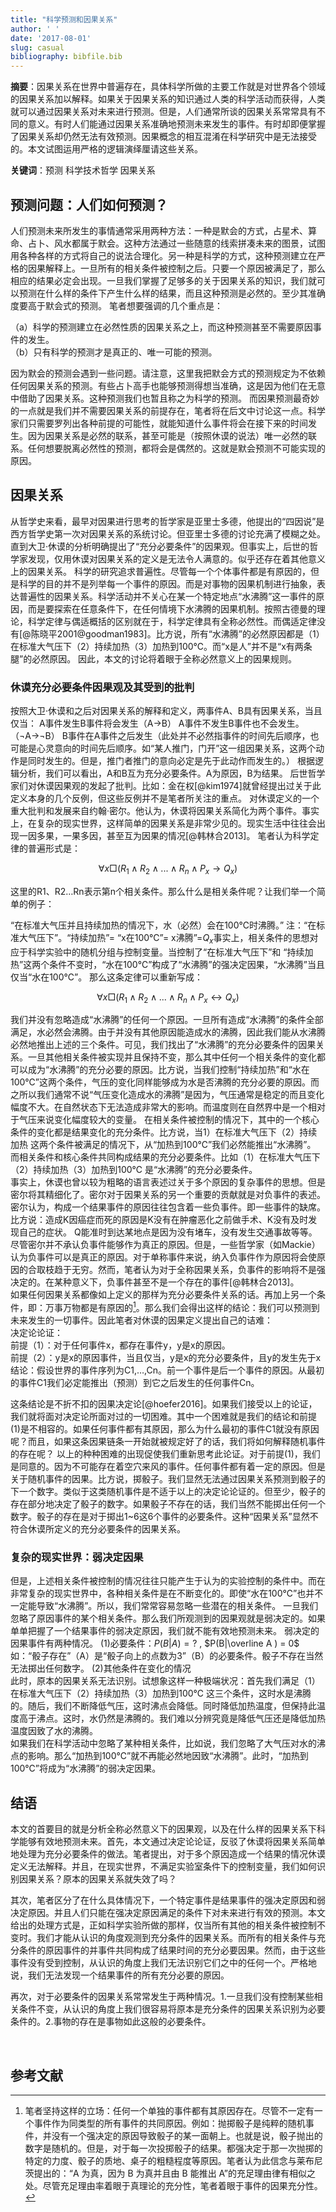 ```yaml
---
title: "科学预测和因果关系"
author: ' '
date: '2017-08-01'
slug: casual 
bibliography: bibfile.bib
---
```


**摘要**：因果关系在世界中普遍存在，具体科学所做的主要工作就是对世界各个领域的因果关系加以解释。如果关于因果关系的知识通过人类的科学活动而获得，人类就可以通过因果关系对未来进行预测。但是，人们通常所谈的因果关系常常具有不同的意义。有时人们能通过因果关系准确地预测未来发生的事件。有时却即便掌握了因果关系却仍然无法有效预测。因果概念的相互混淆在科学研究中是无法接受的。本文试图运用严格的逻辑演绎厘请这些关系。

**关键词**：预测 科学技术哲学 因果关系 




## 预测问题：人们如何预测？

人们预测未来所发生的事情通常采用两种方法：一种是默会的方式，占星术、算命、占卜、风水都属于默会。这种方法通过一些随意的线索拼凑未来的图景，试图用各种各样的方式将自己的说法合理化。另一种是科学的方式，这种预测建立在严格的因果解释上。一旦所有的相关条件被控制之后。只要一个原因被满足了，那么相应的结果必定会出现。一旦我们掌握了足够多的关于因果关系的知识，我们就可以预测在什么样的条件下产生什么样的结果，而且这种预测是必然的。至少其准确度要高于默会式的预测。
笔者想要强调的几个重点是：

（a）科学的预测建立在必然性质的因果关系之上，而这种预测甚至不需要原因事件的发生。  
（b）只有科学的预测才是真正的、唯一可能的预测。

因为默会的预测会遇到一些问题。请注意，这里我把默会方式的预测规定为不依赖任何因果关系的预测。有些占卜高手也能够预测得想当准确，这是因为他们在无意中借助了因果关系。这种预测我们也暂且称之为科学的预测。
而因果预测最奇妙的一点就是我们并不需要因果关系的前提存在，笔者将在后文中讨论这一点。科学家们只需要罗列出各种前提的可能性，就能知道什么事件将会在接下来的时间发生。因为因果关系是必然的联系，甚至可能是（按照休谟的说法）唯一必然的联系。任何想要脱离必然性的预测，都将会是偶然的。这就是默会预测不可能实现的原因。



## 因果关系

从哲学史来看，最早对因果进行思考的哲学家是亚里士多德，他提出的“四因说”是西方哲学史第一次对因果关系的系统讨论。但亚里士多德的讨论充满了模糊之处。直到大卫·休谟的分析明确提出了“充分必要条件”的因果观。但事实上，后世的哲学家发现，仅用休谟对因果关系的定义是无法令人满意的。似乎还存在着其他意义上的因果关系。
科学的研究追求普遍性。尽管每一个个体事件都是有原因的，但是科学的目的并不是列举每一个事件的原因。而是对事物的因果机制进行抽象，表达普遍性的因果关系。科学活动并不关心在某一个特定地点“水沸腾”这一事件的原因，而是要探索在任意条件下，在任何情境下水沸腾的因果机制。按照古德曼的理论，科学定律与偶适概括的区别就在于，科学定律具有全称必然性。而偶适定律没有[@陈晓平2001@goodman1983]。比方说，所有“水沸腾”的必然原因都是（1）在标准大气压下（2）持续加热（3）加热到100℃。而“x是人”并不是“x有两条腿”的必然原因。
因此，本文的讨论将着眼于全称必然意义上的因果规则。


### 休谟充分必要条件因果观及其受到的批判

按照大卫·休谟和之后对因果关系的解释和定义，两事件A、B具有因果关系，当且仅当：
	A事件发生B事件将会发生（A→B）
	A事件不发生B事件也不会发生。（¬A→¬B）
	B事件在A事件之后发生（此处并不必然指事件的时间先后顺序，也可能是心灵意向的时间先后顺序。如“某人推门，门开”这一组因果关系，这两个动作是同时发生的。但是，推门者推门的意向必定是先于此动作而发生的。）
根据逻辑分析，我们可以看出，A和B互为充分必要条件。A为原因，B为结果。
后世哲学家们对休谟因果观的发起了批判。比如：金在权[@kim1974]就曾经提出过关于此定义本身的几个反例，但这些反例并不是笔者所关注的重点。
对休谟定义的一个重大批判和发展来自约翰·密尔。他认为，休谟将因果关系简化为两个事件。事实上，在复杂的现实世界，这样简单的因果关系是非常少见的。现实生活中往往会出现一因多果，一果多因，甚至互为因果的情况[@韩林合2013]。
笔者认为科学定律的普遍形式是：  

$$\forall x\Box ({R_1} \wedge {R_2} \wedge ... \wedge {R_n} \wedge {P_x} \to {Q_x})$$

这里的R1、R2...Rn表示第n个相关条件。那么什么是相关条件呢？让我们举一个简单的例子：

“在标准大气压并且持续加热的情况下，水（必然）会在100℃时沸腾。”
注：“在标准大气压下”。“持续加热”= “x在100℃”=  x沸腾”=$Q_x$事实上，相关条件的思想对应于科学实验中的随机分组与控制变量。当控制了“在标准大气压下”和 “持续加热”这两个条件不变时，“水在100℃”构成了“水沸腾”的强决定因果，“水沸腾”当且仅当“水在100℃”。
那么这条定律可以重新写成： 

$$\forall x\Box({R_1} \wedge {R_2} \wedge ... \wedge {R_n} \wedge {P_x} \leftrightarrow {Q_x})$$

我们并没有忽略造成“水沸腾”的任何一个原因。一旦所有造成“水沸腾”的条件全部满足，水必然会沸腾。由于并没有其他原因能造成水的沸腾，因此我们能从水沸腾必然地推出上述的三个条件。可见，我们找出了“水沸腾”的充分必要条件的因果关系。一旦其他相关条件被实现并且保持不变，那么其中任何一个相关条件的变化都可以成为“水沸腾”的充分必要的原因。比方说，当我们控制“持续加热”和“水在100℃”这两个条件，气压的变化同样能够成为水是否沸腾的充分必要的原因。而之所以我们通常不说“气压变化造成水的沸腾”是因为，气压通常是稳定的而且变化幅度不大。在自然状态下无法造成非常大的影响。而温度则在自然界中是一个相对于气压来说变化幅度较大的变量。
在相关条件被控制的情况下，其中的一个核心条件的变化都是结果变化的充分条件。比方说，当1）在标准大气压下（2）持续加热 这两个条件被满足的情况下，从“加热到100℃”我们必然能推出“水沸腾”。
而相关条件和核心条件共同构成结果的充分必要条件。比如（1）在标准大气压下（2）持续加热（3）加热到100℃ 是“水沸腾”的充分必要条件。  
事实上，休谟也曾以较为粗略的语言表述过关于多个原因的复杂事件的思想。但是密尔将其精细化了。密尔对于因果关系的另一个重要的贡献就是对负事件的表述。  
密尔认为，构成一个结果事件的原因往往包含着一些负事件。即一些事件的缺席。比方说：造成K因癌症而死的原因是K没有在肿瘤恶化之前做手术、K没有及时发现自己的症状。   Q能准时到达某地点是因为没有堵车，没有发生交通事故等等。尽管密尔并不承认负事件能够作为真正的原因。但是，一些哲学家（如Mackie）认为负事件可以是真正的原因。对于单称事件来说，纳入负事件作为原因将会使原因的合取枝趋于无穷。然而，笔者认为对于全称因果关系，负事件的影响将不是强决定的。在某种意义下，负事件甚至不是一个存在的事件[@韩林合2013]。  
如果任何因果关系都像如上定义的那样为充分必要条件关系的话。再加上另一个条件，即：万事万物都是有原因的[^2]。那么我们会得出这样的结论：我们可以预测到未来发生的一切事件。因此笔者对休谟的因果定义提出自己的诘难：   
决定论论证：  
前提（1）：对于任何事件x，都存在事件y，y是x的原因。  
前提（2）：y是x的原因事件，当且仅当，y是x的充分必要条件，且y的发生先于x  
结论：假设世界的事件序列为C1,…,Cn。前一个事件是后一个事件的原因。从最初的事件C1我们必定能推出（预测）到它之后发生的任何事件Cn。


这条结论是不折不扣的因果决定论[@hoefer2016]。如果我们接受以上的论证，我们就将面对决定论所面对过的一切困难。其中一个困难就是我们的结论和前提(1)是不相容的。如果任何事件都有其原因，那么为什么最初的事件C1就没有原因呢？而且，如果这条因果链条一开始就被规定好了的话，我们将如何解释随机事件的存在呢？
以上的种种困难的出现促使我们重新思考此论证。对于前提(1)，我们是同意的。因为不可能存在着空穴来风的事件。任何事件都有着一定的原因。但是关于随机事件的因果。比方说，掷骰子。我们显然无法通过因果关系预测到骰子的下一个数字。类似于这类随机事件是不适于以上的决定论论证的。但至少，骰子的存在部分地决定了骰子的数字。如果骰子不存在的话，我们当然不能掷出任何一个数字。骰子的存在是对于掷出1~6这6个事件的必要条件。这种“因果关系”显然不符合休谟所定义的充分必要条件的因果关系。

### 复杂的现实世界：弱决定因果

但是，上述相关条件被控制的情况往往只能产生于认为的实验控制的条件中。而在非常复杂的现实世界中，各种相关条件是在不断变化的。即使“水在100℃”也并不一定能导致“水沸腾”。所以，我们常常容易忽略一些潜在的相关条件。
一旦我们忽略了原因事件的某个相关条件。那么我们所观测到的因果观就是弱决定的。如果单单把握了一个结果事件的弱决定原因，我们就不能有效地预测未来。
弱决定的因果事件有两种情况。 
(1)必要条件：$P(B|A) = ?$ , $P(B|\overline A ) = 0$  
如：“骰子存在”（A）是“骰子向上的点数为3”（B）的必要条件。骰子不存在当然无法掷出任何数字。
(2)其他条件在变化的情况  
此时，原本的因果关系无法识别。试想象这样一种极端状况：首先我们满足（1）在标准大气压下（2）持续加热（3）加热到100℃   这三个条件，这时水是沸腾的。随后，我们不断降低气压，这时沸点会降低。同时降低加热温度，但保持此温度高于沸点。这时，水仍然是沸腾的。我们难以分辨究竟是降低气压还是降低加热温度因致了水的沸腾。  
如果我们在科学活动中忽略了某种相关条件，比如说，我们忽略了大气压对水的沸点的影响。那么“加热到100℃”就不再能必然地因致“水沸腾”。此时，“加热到100℃”将成为“水沸腾”的弱决定因果。


## 结语

本文的首要目的就是分析全称必然意义下的因果观，以及在什么样的因果关系下科学能够有效地预测未来。首先，本文通过决定论论证，反驳了休谟将因果关系简单地处理为充分必要条件的做法。笔者提出，对于多个原因造成一个结果的情况休谟定义无法解释。并且，在现实世界，不满足实验室条件下的控制变量，我们如何识别因果关系？原本的因果关系就失效了吗？  

其次，笔者区分了在什么具体情况下，一个特定事件是结果事件的强决定原因和弱决定原因。并且人们只能在强决定原因满足的条件下对未来进行有效的预测。本文给出的处理方式是，正如科学实验所做的那样，仅当所有其他的相关条件被控制不变时。我们才能从认识的角度观测到充分条件的因果关系。而所有的相关条件与充分条件的原因事件的并事件共同构成了结果时间的充分必要因果。然而，由于这些事件没有受到控制，从认识的角度上我们无法识别它们之中的任何一个。严格地说，我们无法发现一个结果事件的所有充分必要的原因。

再次，对于必要条件的因果关系常常发生于两种情况。1.一旦我们没有控制某些相关条件不变，从认识的角度上我们很容易将原本是充分条件的因果关系识别为必要条件的。2.事物的存在是事物如此这般的必要条件。


[^2]:笔者坚持这样的立场：任何一个单独的事件都有其原因存在。尽管不一定有一个事件作为同类型的所有事件的共同原因。例如：抛掷骰子是纯粹的随机事件，并没有一个强决定的原因导致骰子的某一面朝上。也就是说，骰子抛出的数字是随机的。但是，对于每一次投掷骰子的结果。都强决定于那一次抛掷的特定的力度、骰子的质地、桌子的粗糙程度等原因。笔者认为此信念与莱布尼茨提出的：“A 为真，因为 B 为真并且由 B 能推出 A”的充足理由律有相似之处。尽管充足理由率着眼于真理论的充分性，笔者着眼于事件的因果充分性。

&emsp;

## 参考文献






